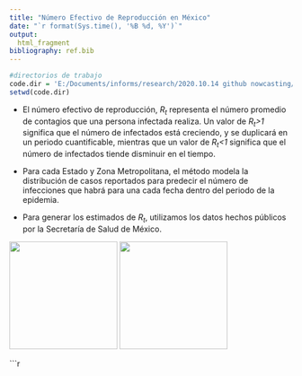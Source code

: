 ```yaml
---
title: "Número Efectivo de Reproducción en México"
date: "`r format(Sys.time(), '%B %d, %Y')`"
output:
  html_fragment
bibliography: ref.bib
---
```


```r


#directorios de trabajo
code.dir = 'E:/Documents/informs/research/2020.10.14 github nowcasting/code/'
setwd(code.dir)


```


*  El número efectivo de reproducción, *R<sub>t</sub>* representa el número promedio de contagios que una persona infectada realiza. Un valor de *R<sub>t</sub>>1* significa que el número de infectados está creciendo, y se duplicará en un periodo cuantificable, mientras que un valor de *R<sub>t</sub><1* significa que el número de infectados tiende disminuir en el tiempo. 

*  Para cada Estado y Zona Metropolitana, el método modela la distribución de casos reportados para predecir el número de infecciones que habrá para una cada fecha dentro del periodo de la epidemia.



*  Para generar los estimados de *R<sub>t</sub>*, utilizamos los datos hechos públicos por
la Secretaría de Salud de México.


![](../images/solo.jpg){height=2in}
![](../images/muchos_s.jpg){height=2in}











```r

 
